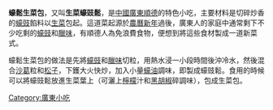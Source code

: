 {{refimprove|time=2012-02-02T07:10:52+00:00}}

'''蠔鬆生菜包'''，又叫'''生菜蠔豉鬆'''，是[[中國|中國]][[廣東|廣東]][[順德|順德]]的特色小吃，主要材料是切碎炒香的[[蠔豉|蠔豉]]餡料以[[生菜|生菜]]包起。這道菜起源於[[農曆新年|農曆新年]]過後，廣東人的家庭中通常剩下不少吃剩的[[蠔豉|蠔豉]]和[[臘味|臘味]]，有順德人為免浪費食物，便想到將這些食材製成一道新菜式。

蠔鬆生菜包的做法是先將[[蠔豉|蠔豉]]和[[臘味|臘味]]切粒，用熱水浸一小段時間後沖冷水，然後混合[[沙葛|沙葛]]粒和[[松子|松子]]，下鑊大火快炒，加入小量[[蠔油|蠔油]]調味，即製成蠔豉鬆。食用的時候可以將蠔豉鬆放進生菜葉上（可灑上[[檸檬|檸檬]]汁和[[黑胡椒|黑胡椒]]碎調味），包成生菜包。

{{food-stub}}

[[Category:廣東小吃|Category:廣東小吃]]